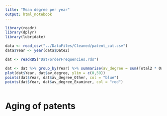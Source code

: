 ```yaml
---
title: "Mean degree per year"
output: html_notebook
---
```


```r
library(readr)
library(dplyr)
library(lubridate)
```


```r
data <- read_csv("../DataFiles/Cleaned/patent_cat.csv")
data$Year <- year(data$Date2)
```

```r
dat <- readRDS("Dat/orderFrequencies.rds")

dat <- dat %>% group_by(Year) %>% summarise(av_degree = sum(Total2 * Order) / sum(Total2), av_degree_Other = sum(Other * Order) / sum(Other), av_degree_Examiner = sum(Examiner * Order) / sum(Examiner))
plot(dat$Year, dat$av_degree, ylim = c(0,50))
points(dat$Year, dat$av_degree_Other, col = "blue")
points(dat$Year, dat$av_degree_Examiner, col = "red")
```
```r

```

# Aging of patents